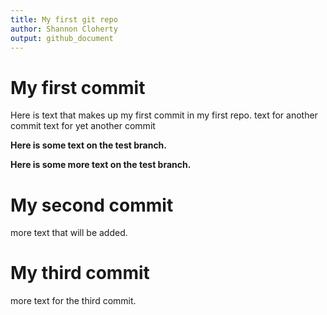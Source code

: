 ```yaml
---
title: My first git repo
author: Shannon Cloherty
output: github_document
---
```


# My first commit
Here is text that makes up my first commit in my first repo.
text for another commit
text for yet another commit

__Here is some text on the test branch.__

__Here is some more text on the test branch.__

# My second commit
more text that will be added.

# My third commit
more text for the third commit.